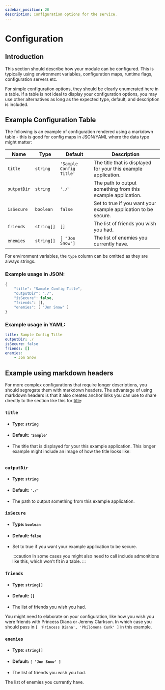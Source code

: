 ```yaml
---
sidebar_position: 20
description: Configuration options for the service.
---
```



# Configuration

## Introduction

This section should describe how your module can be configured. This is typically using environment variables,
configuration maps, runtime flags, configuration servers etc.

For simple configuration options, they should be clearly enumerated here in a table. If a table is not ideal to display
your configuration options, you may use other alternatives as long as the expected type, default, and description is
included.

## Example Configuration Table

The following is an example of configuration rendered using a markdown table - this is good for config maps in JSON/YAML
where the data type might matter:

| Name        | Type       | Default                 | Description                                                    |
| ----------- | ---------- | ----------------------- | -------------------------------------------------------------- |
| `title`     | `string`   | `'Sample Config Title'` | The title that is displayed for your this example application. |
| `outputDir` | `string`   | `'./'`                  | The path to output something from this example application.    |
| `isSecure`  | `boolean`  | `false`                 | Set to true if you want your example application to be secure. |
| `friends`   | `string[]` | `[]`                    | The list of friends you wish you had.                          |
| `enemies`   | `string[]` | `[ "Jon Snow"]`         | The list of enemies you currently have.                        |

For environment variables, the `type` column can be omitted as they are always strings.

### Example usage in JSON:

```js
{
    "title": "Sample Config Title",
    "outputDir": "./",
    "isSecure": false,
    "friends": [],
    "enemies": [ "Jon Snow" ]
}
```

### Example usage in YAML:

```YAML
title: Sample Config Title
outputDir: ./
isSecure: false
friends: []
enemies:
    - Jon Snow
```

## Example using markdown headers

For more complex configurations that require longer descriptions, you should segregate them with markdown headers. The
advantage of using markdown headers is that it also creates anchor links you can use to share directly to the
section like this for [title](#title):

### `title`

-   #### Type: `string`
-   #### Default: `'Sample'`
-   The title that is displayed for your this example application. This longer example might include an image of
    how the title looks like:


<div class="centerize" style={{ marginBottom: "2rem" }}>
    <Image img={sampleImage} />
</div>

### `outputDir`

-   #### Type: `string`
-   #### Default: `'./'`
-   The path to output something from this example application.

### `isSecure`

-   #### Type: `boolean`
-   #### Default: `false`
-   Set to true if you want your example application to be secure.

    :::caution
    In some cases you might also need to call include admonitions like this, which won't fit in a table.
    :::

### `friends`

-   #### Type: `string[]`
-   #### Default: `[]`
-   The list of friends you wish you had.

You might need to elaborate on your configuration, like how you wish you were friends with Princess Diana or Jeremy
Clarkson. In which case you should pass in `[ 'Princess Diana', 'Philomena Cunk' ]` in this example.

### `enemies`

-   #### Type: `string[]`
-   #### Default: `[ 'Jon Snow' ]`
-   The list of friends you wish you had.

The list of enemies you currently have.
